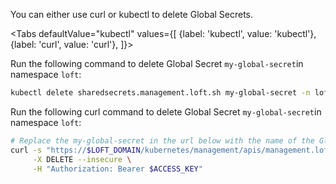 

You can either use curl or kubectl to delete Global Secrets.

<Tabs
    defaultValue="kubectl"
    values={[
      {label: 'kubectl', value: 'kubectl'},
      {label: 'curl', value: 'curl'},
    ]}>
  <TabItem value="kubectl">


Run the following command to delete Global Secret `my-global-secret`in namespace `loft`:
```bash
kubectl delete sharedsecrets.management.loft.sh my-global-secret -n loft
```


  </TabItem>
  <TabItem value="curl">


Run the following curl command to delete Global Secret `my-global-secret`in namespace `loft`:
```bash
# Replace the my-global-secret in the url below with the name of the Global Secret you want to delete
curl -s "https://$LOFT_DOMAIN/kubernetes/management/apis/management.loft.sh/v1/namespaces/loft/sharedsecrets/my-global-secret" \
     -X DELETE --insecure \
     -H "Authorization: Bearer $ACCESS_KEY"
```


  </TabItem>
</Tabs>
